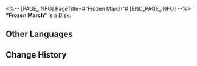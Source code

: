 <%-- [PAGE_INFO]
PageTitle=#"Frozen March"#
[END_PAGE_INFO] --%>
{{Item Infobox
|id          = 210104
|image       = Item Frozen March.png
|type        = Disk
|invCategory = Valuables
|rarity      = 3
|effect      = A record that can be played on the Express' phonograph. It might be a chance acquisition or a gift from someone else. All sorts of memories surge up when the music plays &mdash; the smiles, encounters, touches, and the excitement of battle. Maybe that is why people still collect records even as society rapidly advances.<br />The current record contains the track "Frozen March."
|description = <br />''"We do not leave behind conviction or wealth for our successors, only endless despair."''
}}
'''"Frozen March"''' is a [[Disk]].

==Other Languages==
{{Other Languages
|en   = "Frozen March"
|zhs  = 《严寒行军》
|zht  = 〈嚴寒行軍〉
|ja   = 『極寒の行軍』
|ko   = ≪혹한 행군≫
|es   = Marcha congelada
|fr   = « Frozen March »
|ru   = Frozen March
|th   = "Frozen March"
|vi   = "Hành Quân Trong Giá Rét"
|de   = „Gefrorener Marsch“
|id   = "Frozen March"
|pt   = "Frozen March"
}}

==Change History==
{{Change History|1.0}}